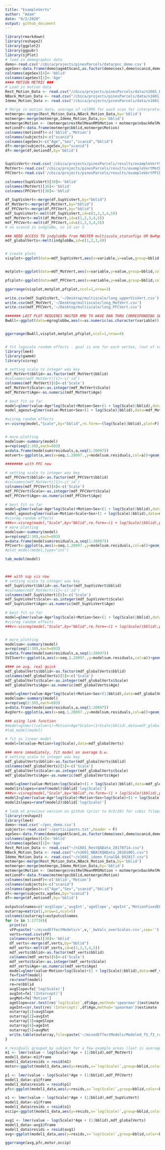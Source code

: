 ```yaml
---
title: "ExampleVerts"
author: "Adam"
date: "9/2/2020"
output: github_document
---
```


```r
library(rmarkdown)
library(reshape2)
library(ggplot2)
library(ggpubr)
library(sjPlot)
# load in demographic data
demo<-read.csv('/cbica/projects/pinesParcels/data/pnc_demo.csv')
ageSex<-data.frame(demo$ageAtScan1,as.factor(demo$sex),demo$scanid,demo$bblid)
colnames(ageSex)[4]<-'bblid'
colnames(ageSex)[1]<-'Age'
#### MOTION METRIC ###
# Load in motion data
Rest_Motion_Data <- read.csv("/cbica/projects/pinesParcels/data/n1601_RestQAData_20170714.csv")
NBack_Motion_Data <- read.csv("/cbica/projects/pinesParcels/data/n1601_NBACKQAData_20181001.csv")
Idemo_Motion_Data <- read.csv("/cbica/projects/pinesParcels/data/n1601_idemo_FinalQA_092817.csv")

# Merge in motion data, average of relRMS for each scan for interpretation
motmerge<-merge(Rest_Motion_Data,NBack_Motion_Data,by='bblid')
motmerge<-merge(motmerge,Idemo_Motion_Data,by='bblid')
motmerge$Motion <- (motmerge$restRelMeanRMSMotion + motmerge$nbackRelMeanRMSMotion + motmerge$idemoRelMeanRMSMotion)/3;
motiondf<-data.frame(motmerge$bblid,motmerge$Motion)
colnames(motiondf)<-c('bblid','Motion')
colnames(subjects)<-c("scanid")
colnames(ageSex)<-c("Age","Sex","scanid","bblid")
df<-merge(subjects,ageSex,by="scanid")
df<-merge(df,motiondf,by='bblid')


SupVisVert<-read.csv('/cbica/projects/pinesParcels/results/exampleVertVisbw.csv')
MotVert<-read.csv('/cbica/projects/pinesParcels/results/exampleVertMotbw.csv')
PFCVert<-read.csv('/cbica/projects/pinesParcels/results/exampleVertPFCbw.csv')

colnames(SupVisVert)[30]<-'bblid'
colnames(MotVert)[30]<-'bblid'
colnames(PFCVert)[30]<-'bblid'

df_SupVisVert<-merge(df,SupVisVert,by="bblid")
df_MotVert<-merge(df,MotVert,by="bblid")
df_PFCVert<-merge(df,PFCVert,by="bblid")
mdf_SupVisVert<-melt(df_SupVisVert,id=c(1,2,3,4,5))
mdf_MotVert<-melt(df_MotVert,id=c(1,2,3,4,5))
mdf_PFCVert<-melt(df_PFCVert,id=c(1,2,3,4,5))
# no scanid in indgloBw, no id var 5

### NEED ACCESS TO indglobBw from MASTER multiscale_statsnfigs OR BwRqCent
mdf_globalVerts<-melt(indglobBw,id=c(1,2,3,4))


# create plots
visplot<-ggplot(data=mdf_SupVisVert,aes(x=variable,y=value,group=bblid,color=Age)) +geom_line(alpha = 0.3,size=1)+ scale_color_gradient2(low = "green", mid = 'green', high = "red") + theme_minimal()+labs(title="Avg B/w Con over scales - Single Vertex - Superior Visual Cortex")


motplot<-ggplot(data=mdf_MotVert,aes(x=variable,y=value,group=bblid,color=Age)) +geom_line(alpha = 0.3,size=1)+ scale_color_gradient2(low = "green", mid = 'green', high = "red") + theme_minimal()+labs(title="Avg B/w Con over scales - Single Vertex - Motor Cortex")

pfcplot<-ggplot(data=mdf_PFCVert,aes(x=variable,y=value,group=bblid,color=Age)) +geom_line(alpha = 0.3,size=1)+ scale_color_gradient2(low = "green", mid = 'green', high = "red") + theme_minimal()+labs(title="Avg B/w Con over scales - Single Vertex - PFC ")

ggarrange(visplot,motplot,pfcplot,ncol=1,nrow=3)

write.csv(mdf_SupVisVert,'~/Desktop/multiscale/long_upperVisVert.csv')
write.csv(mdf_MotVert,'~/Desktop/multiscale/long_MotVert.csv')
write.csv(mdf_PFCVert,'~/Desktop/multiscale/long_PFCVert.csv')

####### LAST PLOT REQUIRES MASTER RMD TO HAVE RAN THRU CORRESPONDING SECTION
BwAll<-ggplot(data=mgroglobbw,aes(x=as.numeric(as.character(variable)),y=value,group=bblid,color=Age)) +geom_line(alpha = 0.12)+scale_color_gradientn(colors=c("yellow","purple")) + theme_minimal(base_size = 28)+labs(title="M/S-Regressed Glob. Bw - Individ. Partitions") + scale_x_continuous(name ="# of Communitites",  breaks=seq(2, 30, 4))+ylab("Global Between")


ggarrange(BwAll,visplot,motplot,pfcplot,ncol=1,nrow=4)



```


```r
# fit logscale random effects - goal is one for each vertex, (out of community con ~ 1+logRE(scale)|subj)+Motion+Sex+s(age))
library(lme4)
library(gamm4)
library(visreg)

# setting scale to integer was key
mdf_MotVert$bblid<-as.factor(mdf_MotVert$bblid)
#colnames(mdf_MotVert)[1]<-c('id')
colnames(mdf_MotVert)[6]<-c('Scale')
mdf_MotVert$Scale<-as.integer(mdf_MotVert$Scale)
mdf_MotVert$Age<-as.numeric(mdf_MotVert$Age)

# best fit so far
model=glmer(value~Age*log(Scale)+Motion+Sex+(1 + log(Scale)|bblid),data=mdf_MotVert)
model_ageout=glmer(value~Motion+Sex+(1 + log(Scale)|bblid),data=mdf_MotVert)

#visreg random effects
v<-visreg(model,"Scale",by="bblid",re.form=~(log(Scale)|bblid),plot=F)


# more plotting
modelsum<-summary(model)
a=rep(seq(2:30),each=693)
a=data.frame(modelsum$residuals,a,seq(1:20097))
motvert<-ggplot(a,aes(x=seq.1.20097.,y=modelsum.residuals,col=a))+geom_point()+scale_color_gradientn(colours = rainbow(5))+theme_classic2()

######## with PFC now

# setting scale to integer was key
mdf_PFCVert$bblid<-as.factor(mdf_PFCVert$bblid)
#colnames(mdf_MotVert)[1]<-c('id')
colnames(mdf_PFCVert)[6]<-c('Scale')
mdf_PFCVert$Scale<-as.integer(mdf_PFCVert$Scale)
mdf_PFCVert$Age<-as.numeric(mdf_PFCVert$Age)

# best fit so far
model=glmer(value~Age*log(Scale)+Motion+Sex+(1 + log(Scale)|bblid),data=mdf_PFCVert)
model_ageout=glmer(value~Motion+Scale+Sex+(1 + log(Scale)|bblid),data=mdf_PFCVert)
#visreg random effects
###v<-visreg(model,"Scale",by="bblid",re.form=~(1 + log(Scale)|bblid),plot=F)
# more plotting
modelsum<-summary(model)
a=rep(seq(2:30),each=693)
a=data.frame(modelsum$residuals,a,seq(1:20097))
PFCvert<-ggplot(a,aes(x=seq.1.20097.,y=modelsum.residuals,col=a))+geom_point()+scale_color_gradientn(colours = rainbow(5))+theme_classic2()
#plot_model(model,type="int")

tab_model(model)



### with sup vis now
# setting scale to integer was key
mdf_SupVisVert$bblid<-as.factor(mdf_SupVisVert$bblid)
#colnames(mdf_MotVert)[1]<-c('id')
colnames(mdf_SupVisVert)[6]<-c('Scale')
mdf_SupVisVert$Scale<-as.integer(mdf_SupVisVert$Scale)
mdf_SupVisVert$Age<-as.numeric(mdf_SupVisVert$Age)

# best fit so far
model=glmer(value~Age*log(Scale)+Motion+Sex+(1 + log(Scale)|bblid),data=mdf_SupVisVert)
#visreg random effects
###v<-visreg(model,"Scale",by="bblid",re.form=~(1 + log(Scale)|bblid),plot=F)



```

```r
# more plotting
modelsum<-summary(model)
a=rep(seq(2:30),each=693)
a=data.frame(modelsum$residuals,a,seq(1:20097))
SVISvert<-ggplot(a,aes(x=seq.1.20097.,y=modelsum.residuals,col=a))+geom_point()+scale_color_gradientn(colours = rainbow(5))+theme_classic2()

#### on avg. real quick
mdf_globalVerts$bblid<-as.factor(mdf_globalVerts$bblid)
colnames(mdf_globalVerts)[5]<-c('Scale')
mdf_globalVerts$Scale<-as.integer(mdf_globalVerts$Scale)
mdf_globalVerts$Age<-as.numeric(mdf_globalVerts$Age)

model=glmer(value~Age*log(Scale)+Motion+Sex+(1|bblid),data=mdf_globalVerts)
modelsum<-summary(model)
a=rep(seq(2:30),each=693)
a=data.frame(modelsum$residuals,a,seq(1:20097))
AvgVert<-ggplot(a,aes(x=seq.1.20097.,y=modelsum.residuals,col=a))+geom_point()+scale_color_gradientn(colours = rainbow(5))+theme_classic2()

### using link function
#model=glmer((value+1)~Motion+Age*Scale+(1+Scale|bblid),data=mdf_globalVerts,family = Gamma(link = "log"))
#tab_model(model)

# fit as linear model
model=lm(value~Motion+log(Scale),data=mdf_globalVerts)

### more immediately, fit model on average b.w.
# setting scale to integer was key
mdf_globalVerts$bblid<-as.factor(mdf_globalVerts$bblid)
colnames(mdf_globalVerts)[5]<-c('Scale')
mdf_globalVerts$Scale<-as.integer(mdf_globalVerts$Scale)
mdf_globalVerts$Age<-as.numeric(mdf_globalVerts$Age)

model=glmer(value~Motion+log(Scale)+(1 + log(Scale)|bblid),data=mdf_globalVerts)
model1rslopes=ranef(model)$bblid['log(Scale)']
###v<-visreg(model,"Scale",by="bblid",re.form=~(1 + log(Scale)|bblid),plot=F)
model2=glmer(value~Age*log(Scale)+Motion+Sex+log(Scale)+(1 + log(Scale)|bblid),data=mdf_globalVerts)
model2slopes=ranef(model2)$bblid['log(Scale)']
```

```r
# look at previous version on github (prior to 9/9/20) for cubic filepaths
library(reshape2)
library(lme4)
demo<-read.csv('~/pnc_demo.csv')
subjects<-read.csv('~/participants.txt',header = F)
ageSex<-data.frame(demo$ageAtScan1,as.factor(demo$sex),demo$scanid,demo$bblid)
colnames(ageSex)[4]<-'bblid'
colnames(ageSex)[1]<-'Age'
Rest_Motion_Data <- read.csv("~/n1601_RestQAData_20170714.csv")
NBack_Motion_Data <- read.csv("~/n1601_NBACKQAData_20181001.csv")
Idemo_Motion_Data <- read.csv("~/n1601_idemo_FinalQA_092817.csv")
motmerge<-merge(Rest_Motion_Data,NBack_Motion_Data,by='bblid')
motmerge<-merge(motmerge,Idemo_Motion_Data,by='bblid')
motmerge$Motion <- (motmerge$restRelMeanRMSMotion + motmerge$nbackRelMeanRMSMotion + motmerge$idemoRelMeanRMSMotion)/3;
motiondf<-data.frame(motmerge$bblid,motmerge$Motion)
colnames(motiondf)<-c('bblid','Motion')
colnames(subjects)<-c("scanid")
colnames(ageSex)<-c("Age","Sex","scanid","bblid")
df<-merge(subjects,ageSex,by="scanid")
df<-merge(df,motiondf,by='bblid')

outputcolnames=c('avgSlope','avgInt','ageSlope','ageInt','MotionFixedEF')
outarray=matrix(1,nrow=1,ncol=5)
colnames(outarray)=outputcolnames
for (v in 1:17734){
  print(v)
  vFP=paste('~/mixedEffectModels/v',v,'_bwVals_overScales.csv',sep='')
  verts=read.csv(vFP)
  colnames(verts)[30]<-'bblid'
  df_verts<-merge(df,verts,by="bblid")
  mdf_verts<-melt(df_verts,id=c(1,2,3,4,5))
  mdf_verts$bblid<-as.factor(mdf_verts$bblid)
  colnames(mdf_verts)[6]<-c('Scale')
  mdf_verts$Scale<-as.integer(mdf_verts$Scale)
  mdf_verts$Age<-as.numeric(mdf_verts$Age)
  model=glmer(value~Motion+log(Scale)+(1 + log(Scale)|bblid),data=mdf_verts)
  fe=fixef(model)
  re=ranef(model)
  re=re$bblid
  avgSlope=fe['log(Scale)']
  avgInt=fe['(Intercept)']
  avgMot=fe['Motion']
  ageSlope=cor.test(re$`log(Scale)`,df$Age,method='spearman')$estimate
  ageInt=cor.test(re$`(Intercept)`,df$Age,method='spearman')$estimate
  outarray[1]=avgSlope
  outarray[2]=avgInt
  outarray[3]=ageSlope
  outarray[4]=ageInt
  outarray[5]=avgMot
  write.table(outarray,file=paste('~/mixedEffectModels/Modeled_fS_fI_raS_raI_fM_v',v,'_bwVals_overScales.csv',sep=''),sep=',',row.names=F,quote=F)
}
```

```r
# residuals grouped by subject for a few example areas (last is average)
m1 <- lmer(value ~ log(Scale)*Age + (1|bblid),mdf_MotVert) 
model1_data<-m1@frame
model1_data$resids = resid(m1)
motor<-ggplot(model1_data,aes(y=resids,x=`log(Scale)`,group=bblid,color=bblid))+geom_point(alpha=.1,show.legend=F)+geom_line(alpha=.5,show.legend=F)+ggtitle('motor')

p1 <- lmer(value ~ log(Scale)*Age + (1|bblid),mdf_PFCVert) 
model1_data<-p1@frame
model1_data$resids = resid(p1)
pfc<-ggplot(model1_data,aes(y=resids,x=`log(Scale)`,group=bblid,color=bblid))+geom_point(alpha=.1,show.legend=F)+geom_line(alpha=.5,show.legend=F)+ggtitle('pfc')

o1 <- lmer(value ~ log(Scale)*Age + (1|bblid),mdf_SupVisVert) 
model1_data<-o1@frame
model1_data$resids = resid(o1)
occip<-ggplot(model1_data,aes(y=resids,x=`log(Scale)`,group=bblid,color=bblid))+geom_point(alpha=.1,show.legend=F)+geom_line(alpha=.5,show.legend=F)+ggtitle('occip.')

avg1 <- lmer(value ~ log(Scale)*Age + (1|bblid),mdf_globalVerts) 
model1_data<-avg1@frame
model1_data$resids = resid(avg1)
avg<-ggplot(model1_data,aes(y=resids,x=`log(Scale)`,group=bblid,color=bblid))+geom_point(alpha=.1,show.legend=F)+geom_line(alpha=.5,show.legend=F)+ggtitle('avg.')

ggarrange(avg,pfc,motor,occip)
```


